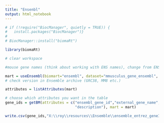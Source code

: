 ---
title: "Ensenbl"
output: html_notebook
---

```{r}
# if (!require("BiocManager", quietly = TRUE)) {
#   install.packages("BiocManager")}
# 
# BiocManager::install("biomaRt")
```


```{r}
library(biomaRt)
```


```{r}
# clear workspace

#mouse gene names (think about working with ENS names), change from ENS to gene nickname

mart = useEnsembl(biomart="ensembl", dataset="mmusculus_gene_ensembl", version=100)
# check version in Ensemble archive (GRC38, MM8 etc.)

attributes = listAttributes(mart)

# choose which attributes you want in the table
gene_ids = getBM(attributes = c("ensembl_gene_id","external_gene_name","entrezgene_id","gene_biotype",
                                "description"), mart = mart)

write.csv(gene_ids,"X:\\roy\\resources\\Ensemble\\ensemble_entrez_geneId_conversion.csv")
```


